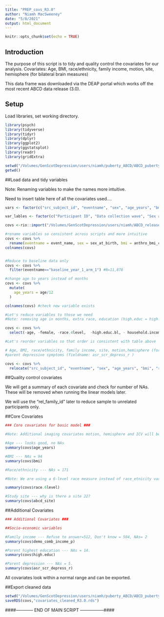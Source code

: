 ```yaml
---
title: "PREP_covs_R3.0"
author: "Niamh MacSweeney"
date: "5/8/2021"
output: html_document
---
```


```r
knitr::opts_chunk$set(echo = TRUE)
```

## Introduction

The purpose of this script is to tidy and quality control the covariates for our analysis.
Covariates: Age, BMI, race/ethnicity, family income, motion, site, hemisphere (for bilateral brain measures)

This data frame was downloaded via the DEAP portal which works off the most recent ABCD data release (3.0). 

## Setup

Load libraries, set working directory.

```r

library(psych)
library(tidyverse)
library(tidyr)
library(dplyr)
library(ggplot2)
library(ggstatsplot)
library(readr)
library(gridExtra)

setwd("/Volumes/GenScotDepression/users/niamh/puberty_ABCD/ABCD_puberty_depression/prep")
getwd()

```

##Load data and tidy variables 

Note: Renaming variables to make the names more intuitive. 

Need to insert table here of all the covariates used.... 

```r

vars <- factor(c("src_subject_id", "eventname", "sex", "age_years", "bmi", "race.6level", "demo_comb_income_p",  "abcd_site", "high.educ", "fsqc_qu_motion", "asr_scr_depress_r", "rel_family_id"))

var_lables <- factor(c("Participant ID", "Data collection wave", "Sex at birth", "Age in years", "Body Mass Index", "Race (6-level categorisation", "Household income", "Study site", "Highest education of parents", "FreeSurfer QC motion", "Parent (self-report) depressive problems", "Family ID"))

```

```r

covs <-rio::import("/Volumes/GenScotDepression/users/niamh/ABCD_release3.0/iii.data/DEAP_data_downloads/covs_puberty_RR.rds") 

#rename variables so consistent across scripts and more intuitive
covs <- covs %>% 
  rename(eventname = event_name, sex = sex_at_birth, bmi = anthro_bmi_calc)
colnames(covs)


#Reduce to baseline data only
covs <- covs %>% 
  filter(eventname=="baseline_year_1_arm_1") #N=11,878

#change age to years instead of months 
covs <- covs %>%
  mutate(
    age_years = age/12 
  )

colnames(covs) #check new variable exists

#Let's reduce variables to those we need 
#Note: removing age in months, extra race, education (high.educ = high.educ.bl) and income vars.

covs <- covs %>% 
  select(-age, -female, -race.4level,  -high.educ.bl, - household.income)

#Let's reorder variables so that order is consistent with table above

# Age, BMI, race/ethnicity, family income, site, motion,hemisphere (for bilateral brain measures),
#parent depressive symptoms (fieldname: asr_scr_depress_r )

covs <- covs %>% 
  relocate("src_subject_id", "eventname", "sex", "age_years", "bmi", "race.6level", "demo_comb_income_p",  "abcd_site", "high.educ", "fsqc_qu_motion", "asr_scr_depress_r", "rel_family_id")

```
##Quality control covariates

We will get a summary of each covariate and check for number of NAs. These will be removed when running the linear models later.  

We will use the "rel_family_id" later to reduce sample to unrelated participants only. 

##Core Covariates

```r
### Core covariates for basic model ###

#Note: Additional imaging covariates motion, hemisphere and ICV will be added later from PREP.imaging file when building models. 

#Age --- looks good, no NAs
summary(covs$age_years)

#BMI --- NAs = 94
summary(covs$bmi)

#Race/ethnicity --- NAs = 171

#Note: We are using a 6-level race measure instead of race_etnicity variable in an effort to make the measure more representative. "race.6level" includes White, Black, Asian, AIAN/NHPI (Asian Indian/Alaskan American/Native Hawaiian/Pacific Islander), Other, Mixed. 

summary(covs$race.6level)

#Study site --- why is there a site 22? 
summary(covs$abcd_site)

```

##Additional Covariates

```r
### Additional Covariates ###

##Socio-economic variables

#Family income --- Refuse to answer=512, Don't know = 504, NAs= 2
summary(covs$demo_comb_income_p)

#Parent highest education --- NAs = 14.
summary(covs$high.educ)

#Parent depression --- NAs = 5. 
summary(covs$asr_scr_depress_r)

```

All covariates look within a normal range and can be exported. 

##Export cleaned data 

```r
setwd("/Volumes/GenScotDepression/users/niamh/puberty_ABCD/ABCD_puberty_depression/data")
saveRDS(covs,"covariates_cleaned_R3.0.rds")
```
####------------ END OF MAIN SCRIPT -----------------####



